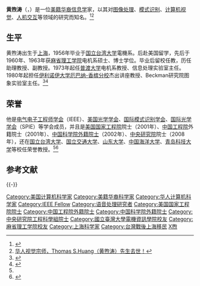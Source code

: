 {{NoteTA|G1=IT}}
'''黄煦涛'''（{{lang-en|'''Thomas Shi-Tao Huang'''}}，{{bd|1936年|6月26日|2020年|4月25日|catIdx=Huang黄}}）是一位[[美籍华裔|美籍华裔]][[信息学|信息学]]家，以其对[[图像处理|图像处理]]、[[模式识别|模式识别]]、[[计算机视觉|计算机视觉]]、[[人机交互|人机交互]]等领域的研究而知名。<ref>{{cite web|url=http://www.people.com.cn/GB/keji/25509/29829/2111338.html|title=黄煦涛（中国工程院）|publisher=人民网中国两院院士资料库|accessdate=2011-10-17|archive-date=2016-03-04|archive-url=https://web.archive.org/web/20160304211927/http://www.people.com.cn/GB/keji/25509/29829/2111338.html|dead-url=no}}</ref><ref>[https://t.cj.sina.com.cn/articles/view/6552764637/1869340dd01900t9x6?from=tech 华人视觉宗师，Thomas S.Huang（黄煦涛）先生去世！]</ref>

== 生平 ==
黄煦涛出生于[[上海|上海]]，1956年毕业于[[国立台湾大学|国立台湾大学]]電機系。后赴美国留学，先后于1960年、1963年获[[麻省理工学院|麻省理工学院]]电机系硕士、博士学位。毕业后留校任教，历任助理教授、副教授。1973年起任[[普渡大学|普渡大学]]电机系教授、信息处理实验室主任。1980年起担任[[伊利诺伊大学厄巴纳-香槟分校|伊利诺伊大学厄巴纳-香槟分校]]杰出讲座教授、Beckman研究院图象实验室主任。<ref>{{cite web|url=http://www.people.com.cn/GB/keji/25509/29829/2110422.html|title=黄煦涛（中科院）|publisher=人民网中国两院院士资料库|accessdate=2011-10-17|archive-date=2016-03-04|archive-url=https://web.archive.org/web/20160304071705/http://www.people.com.cn/GB/keji/25509/29829/2110422.html|dead-url=no}}</ref><ref name="ece">{{cite web|url=http://www.ece.illinois.edu/directory/profile.asp?t-huang1|title=Thomas S. Huang|language=en|publisher=University of Illinois|access-date=2011-10-17|archive-url=https://web.archive.org/web/20111006051020/http://www.ece.illinois.edu/directory/profile.asp?t-huang1|archive-date=2011-10-06|dead-url=yes}}</ref>

== 荣誉 ==
他是[[电气电子工程师学会|电气电子工程师学会]]（IEEE）、[[美国光学学会|美国光学学会]]、[[国际模式识别学会|国际模式识别学会]]、[[国际光学学会|国际光学学会]]（SPIE）等学会成员，并且是[[美国国家工程院|美国国家工程院]]院士（2001年）、[[中国工程院|中国工程院]]外籍院士（2001年）、[[中国科学院外籍院士|中国科学院外籍院士]]（2002年）、[[中央研究院|中央研究院]]院士（2008年），还在[[国立台湾大学|国立台湾大学]]、[[国立交通大学|国立交通大学]]、[[山东大学|山东大学]]、[[中国海洋大学|中国海洋大学]]、[[青岛科技大学|青岛科技大学]]等校任荣誉教授。<ref name="ece" /><ref>{{cite web|url=https://db1n.sinica.edu.tw/textdb/ioconas/binfo1N.php?_session=0&_op=?ID:M122|title=黃煦濤|publisher=中央研究院|accessdate=2020-12-03|archive-date=2018-09-18|archive-url=https://web.archive.org/web/20180918091010/https://db1n.sinica.edu.tw/textdb/ioconas/binfo1N.php?_session=0&_op=%3FID%3AM122|dead-url=no}}</ref>

== 参考文献 ==
{{Reflist}}

{{-}}
{{中国科学院全体健在院士}}
{{中央研究院第二十七届院士}}
{{中国科学院外籍院士}}
{{Authority control}}

{{DEFAULTSORT:Huang黄}}
[[Category:美国计算机科学家|Category:美国计算机科学家]]
[[Category:美籍华裔科学家|Category:美籍华裔科学家]]
[[Category:华人计算机科学家|Category:华人计算机科学家]]
[[Category:IEEE_Fellow|Category:IEEE Fellow]]
[[Category:语音处理研究者|Category:语音处理研究者]]
[[Category:美国国家工程院院士|Category:美国国家工程院院士]]
[[Category:中国工程院外籍院士|Category:中国工程院外籍院士]]
[[Category:中国科学院外籍院士|Category:中国科学院外籍院士]]
[[Category:中央研究院工程科學組院士|Category:中央研究院工程科學組院士]]
[[Category:國立臺灣大學電機資訊學院校友|Category:國立臺灣大學電機資訊學院校友]]
[[Category:麻省理工学院校友|Category:麻省理工学院校友]]
[[Category:上海科学家|Category:上海科学家]]
[[Category:台灣戰後上海移民|Category:台灣戰後上海移民]]
[[Category:黄姓|X煦]]